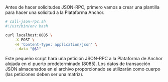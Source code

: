 Antes de hacer solicitudes JSON-RPC, primero vamos a crear una plantilla para hacer una solicitud a la Plataforma Anchor.

<CodeExample>

```bash
# call-json-rpc.sh
#!/usr/bin/env bash

curl localhost:8085 \
    -X POST \
    -H 'Content-Type: application/json' \
    --data "@$1"
```

</CodeExample>

Este pequeño script hará una petición JSON-RPC a la Plataforma de Anchor alojada en el puerto predeterminado (8085). Los datos de transacción JSON almacenados en el archivo proporcionado se utilizarán como cuerpo (las peticiones deben ser una matriz).
